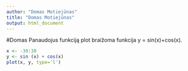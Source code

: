 ```yaml
---
author: "Domas Motiejūnas"
title: "Domas Motiejūnas"
output: html_document
---
```

#Domas
Panaudojus funkciją plot braižoma funkcija y = sin(x)+cos(x).

```r
x <- -30:30
y <- sin (x) + cos(x)
plot(x, y, type='l')
```
